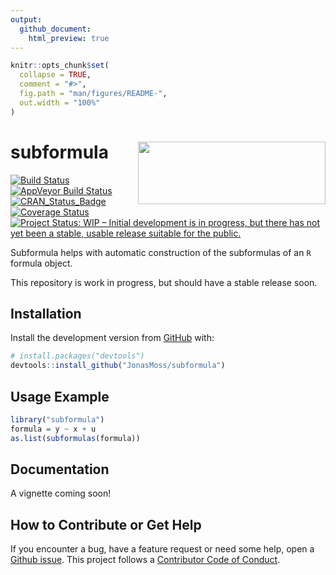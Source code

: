 ```yaml
---
output:
  github_document:
    html_preview: true
---
```


<!-- README.md is generated from README.Rmd. Please edit that file -->

```r
knitr::opts_chunk$set(
  collapse = TRUE,
  comment = "#>",
  fig.path = "man/figures/README-",
  out.width = "100%"
)
```
# subformula <img src="man/figures/logo.png" align="right" width="300" height="100" />

<!-- badges: start -->
[![Build Status](https://travis-ci.com/JonasMoss/subformula.svg?branch=master)](https://travis-ci.com/JonasMoss/subformula)
[![AppVeyor Build Status](https://ci.appveyor.com/api/projects/status/github/JonasMoss/subformula?branch=master&svg=true)](https://ci.appveyor.com/project/JonasMoss/subformula)
[![CRAN_Status_Badge](https://www.r-pkg.org/badges/version/subformula)](https://cran.r-project.org/package=subformula)
[![Coverage Status](https://codecov.io/gh/JonasMoss/subformula/branch/master/graph/badge.svg)](https://codecov.io/gh/JonasMoss/subformula?branch=master)
[![Project Status: WIP – Initial development is in progress, but there has not yet been a stable, usable release suitable for the public.](https://www.repostatus.org/badges/latest/wip.svg)](https://www.repostatus.org/#wip)
<!-- badges: end -->

Subformula helps with automatic construction of the subformulas of an `R`
formula object. 

This repository is work in progress, but should have a stable release soon.

## Installation

Install the development version from [GitHub](https://github.com/) with:

``` r
# install.packages("devtools")
devtools::install_github("JonasMoss/subformula")
```
## Usage Example

```r
library("subformula")
formula = y ~ x + u
as.list(subformulas(formula))
```

## Documentation

A vignette coming soon!

## How to Contribute or Get Help
If you encounter a bug, have a feature request or need some help, open a [Github issue](https://github.com/JonasMoss/subformula/issues). This project follows 
a [Contributor Code of Conduct](/CODE-OF-CONDUCT.md).
